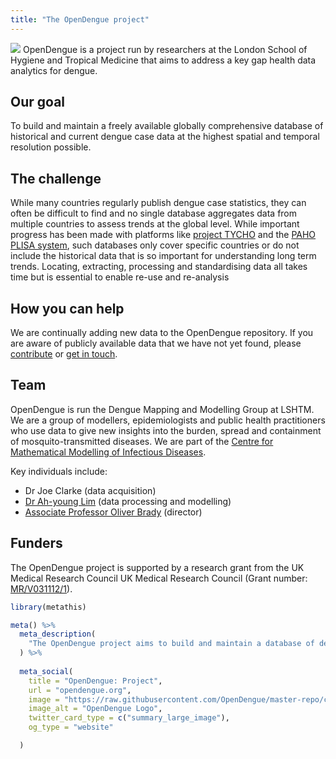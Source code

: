 ```yaml
---
title: "The OpenDengue project"
---
```

![](./figure/OpenDengue_logo.jpg)
OpenDengue is a project run by researchers at the London School of Hygiene and Tropical Medicine that aims to address a key gap health data analytics for dengue.

## Our goal
To build and maintain a freely available globally comprehensive database of historical and current dengue case data at the highest spatial and temporal resolution possible. 


## The challenge 
While many countries regularly publish dengue case statistics, they can often be difficult to find and no single database aggregates data from multiple countries to assess trends at the global level. While important progress has been made with platforms like [project TYCHO](https://www.tycho.pitt.edu) and the [PAHO PLISA system](https://www3.paho.org/data/index.php/en/mnu-topics/indicadores-dengue-en.html), such databases only cover specific countries or do not include the historical data that is so important for understanding long term trends. Locating, extracting, processing and standardising data all takes time but is essential to enable re-use and re-analysis


## How you can help
We are continually adding new data to the OpenDengue repository. If you are aware of publicly available data that we have not yet found, please [contribute](https://opendengue.github.io/master-repo/contribute.html) or [get in touch](mailto:contribute@opendengue.org).


## Team
OpenDengue is run the Dengue Mapping and Modelling Group at LSHTM. We are a group of 
modellers, epidemiologists and public health practitioners who use data to give new insights 
into the burden, spread and containment of mosquito-transmitted diseases. We are part of the [Centre for Mathematical Modelling of Infectious Diseases](https://www.lshtm.ac.uk/research/centres/centre-mathematical-modelling-infectious-diseases). 

Key individuals include:

* Dr Joe Clarke (data acquisition)
* [Dr Ah-young Lim](https://www.lshtm.ac.uk/aboutus/people/lim.ahyoung) (data processing and modelling)
* [Associate Professor Oliver Brady](https://www.lshtm.ac.uk/aboutus/people/brady.oliver) (director)


## Funders
The OpenDengue project is supported by a research grant from the UK Medical Research Council UK Medical Research Council (Grant number: [MR/V031112/1](https://gtr.ukri.org/projects?ref=MR%2FV031112%2F1)).


```r
library(metathis)

meta() %>%
  meta_description(
    "The OpenDengue project aims to build and maintain a database of dengue case counts for every dengue-affected country worldwide since 1990. We collate data from a range of publicly available sources including ministry of health websites, peer-reviewed publications and other disease databases."
  ) %>% 
  
  meta_social(
    title = "OpenDengue: Project",
    url = "opendengue.org",
    image = "https://raw.githubusercontent.com/OpenDengue/master-repo/c679d73e51ad0b0fd3d1bfb66f5eaa6e52b26e1a/docs/logo/thumbnail.png",
    image_alt = "OpenDengue Logo",
    twitter_card_type = c("summary_large_image"),
    og_type = "website"

  )
```

